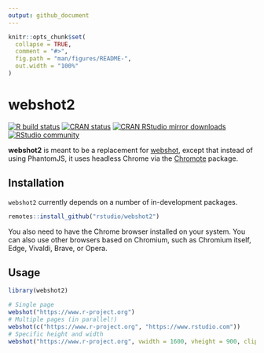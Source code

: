 ```yaml
---
output: github_document
---
```


<!-- README.md is generated from README.Rmd. Please edit that file -->

```r
knitr::opts_chunk$set(
  collapse = TRUE,
  comment = "#>",
  fig.path = "man/figures/README-",
  out.width = "100%"
)
```

# webshot2

<!-- badges: start -->
[![R build status](https://github.com/rstudio/webshot2/actions/workflows/R-CMD-check.yaml/badge.svg)](https://github.com/rstudio/webshot2/actions)
[![CRAN status](https://www.r-pkg.org/badges/version/webshot2)](https://CRAN.R-project.org/package=webshot2)
[![CRAN RStudio mirror downloads](https://cranlogs.r-pkg.org/badges/webshot2?color=brightgreen)](https://www.r-pkg.org/pkg/webshot2)
[![RStudio community](https://img.shields.io/badge/community-webshot2-blue?style=social&logo=rstudio&logoColor=75AADB)](https://community.rstudio.com/new-topic?category=shiny&tags=webshot2)
<!-- badges: end -->

**webshot2** is meant to be a replacement for [webshot](https://wch.github.io/webshot/), except that instead of using PhantomJS, it uses headless Chrome via the [Chromote](https://github.com/rstudio/chromote) package.


## Installation

`webshot2` currently depends on a number of in-development packages.

```R
remotes::install_github("rstudio/webshot2")
```

You also need to have the Chrome browser installed on your system. You can also use other browsers based on Chromium, such as Chromium itself, Edge, Vivaldi, Brave, or Opera.


## Usage

```r
library(webshot2)

# Single page
webshot("https://www.r-project.org")
# Multiple pages (in parallel!)
webshot(c("https://www.r-project.org", "https://www.rstudio.com"))
# Specific height and width
webshot("https://www.r-project.org", vwidth = 1600, vheight = 900, cliprect = "viewport")
```
